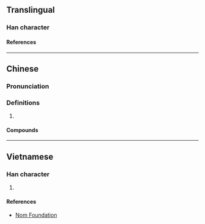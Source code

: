 {{also|旭}}
{{character info/new}}
==Translingual==

===Han character===
{{Han char|rn=72|rad=日|as=02|sn=6|four=60417|canj=AKN|ids=⿱日九}}

====References====
{{Han ref|kx=0490.041|hdz=21485.060|uh=65EF}}

----

==Chinese==
{{zh-forms}}

===Pronunciation===
{{zh-pron
|m=lá
|c=lo1
|cat=
}}

===Definitions===
{{zh-hanzi}}

# {{zh-only|旮旯}}

====Compounds====
{{zh-der|山旮旯子|旮旯兒|旮旯}}

----

==Vietnamese==

===Han character===
{{vi-readings|rs=日02|reading=lạp}}

# {{rfdef|vi|sort=日02}}

====References====
* [http://nomfoundation.org/common/nom_details.php?codepoint=65ef Nom Foundation]